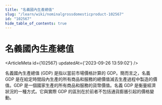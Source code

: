 ```yaml
---
title: "名義國內生產總值"
slug: "/learn/wiki/nominalgrossdomesticproduct-102567"
id: "102567"
hide_table_of_contents: true
---
```



# 名義國內生產總值

<ArticleMeta id={102567} updatedAt={'2023-09-26 13:59:02'} />
<div className='border-solid border-b border-t-0 my-4 border-[var(--ifm-color-gray-300)]' />

名義國內生產總值 (GDP) 是指以當前市場價格計算的 GDP。簡而言之，名義 GDP 是在給定時間段內生產的所有商品和服務的總價值減去生產過程中製造的價值。GDP 是一個國家生產的所有商品和服務的貨幣價值。名義 GDP 是衡量經濟狀況的一種方式。它與實際 GDP 的區別在於前者不包括通貨膨脹引起的價格變動。
